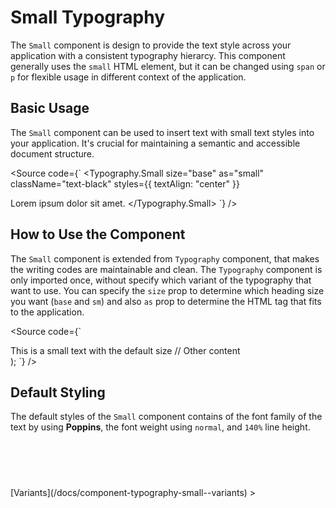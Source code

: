 

<Meta of={SmallStories} />

# Small Typography

The `Small` component is design to provide the text style across your application with a consistent typography hierarcy. This component generally uses the `small` HTML element, but it can be changed using `span` or `p` for flexible usage in different context of the application.

<Canvas />
<Controls />

## Basic Usage

The `Small` component can be used to insert text with small text styles into your application. It's crucial for maintaining a semantic and accessible document structure.

<Source
  code={`
<Typography.Small
  size="base"
  as="small"
  className="text-black"
  styles={{ textAlign: "center" }}
>
  Lorem ipsum dolor sit amet.
</Typography.Small>
`}
/>

## How to Use the Component

The `Small` component is extended from `Typography` component, that makes the writing codes are maintainable and clean. The `Typography` component is only imported once, without specify which variant of the typography that want to use. You can specify the `size` prop to determine which heading size you want (`base` and `sm`) and also `as` prop to determine the HTML tag that fits to the application.

<Source code={`

  <div>
    <Typography.Small level="base" as="p">
      This is a small text with the default size
    </Typography.Small>
    // Other content
  </div>
);
`} />

## Default Styling

The default styles of the `Small` component contains of the font family of the text by using **Poppins**, the font weight using `normal`, and `140%` line height.

```css
font-family: "Poppins", sans-serif;
font-weight: 400;
font-size: 0.75rem; // 12px as default size
line-height: 140%;
```

<div style={{ textAlign: "right" }}>
  [Variants](/docs/component-typography-small--variants) >
</div>
